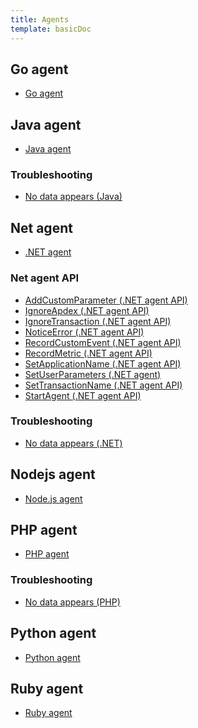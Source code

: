 ```yaml
---
title: Agents
template: basicDoc
---
```


## Go agent

* [Go agent](/docs/agents/go-agent)

## Java agent

* [Java agent](/docs/agents/java-agent)

### Troubleshooting

* [No data appears (Java)](/docs/agents/java-agent/troubleshooting/no-data-appears-java)

## Net agent

* [.NET agent](/docs/agents/net-agent)

### Net agent API

* [AddCustomParameter (.NET agent API)](/docs/agents/net-agent/net-agent-api/addcustomparameter-net-agent-api)
* [IgnoreApdex (.NET agent API)](/docs/agents/net-agent/net-agent-api/ignore-apdex)
* [IgnoreTransaction (.NET agent API)](/docs/agents/net-agent/net-agent-api/ignore-transaction)
* [NoticeError (.NET agent API)](/docs/agents/net-agent/net-agent-api/noticeerror-net-agent-api)
* [RecordCustomEvent (.NET agent API)](/docs/agents/net-agent/net-agent-api/recordcustomevent-net-agent-api)
* [RecordMetric (.NET agent API)](/docs/agents/net-agent/net-agent-api/recordmetric-net-agent-api)
* [SetApplicationName (.NET agent API)](/docs/agents/net-agent/net-agent-api/set-application-name)
* [SetUserParameters (.NET agent)](/docs/agents/net-agent/net-agent-api/set-user-parameters)
* [SetTransactionName (.NET agent API)](/docs/agents/net-agent/net-agent-api/settransactionname-net-agent-api)
* [StartAgent (.NET agent API)](/docs/agents/net-agent/net-agent-api/start-agent)

### Troubleshooting

* [No data appears (.NET)](/docs/agents/net-agent/troubleshooting/no-data-appears-net)

## Nodejs agent

* [Node.js agent](/docs/agents/nodejs-agent)

## PHP agent

* [PHP agent](/docs/agents/php-agent)

### Troubleshooting

* [No data appears (PHP)](/docs/agents/php-agent/troubleshooting/no-data-appears-php)

## Python agent

* [Python agent](/docs/agents/python-agent)

## Ruby agent

* [Ruby agent](/docs/agents/ruby-agent)

